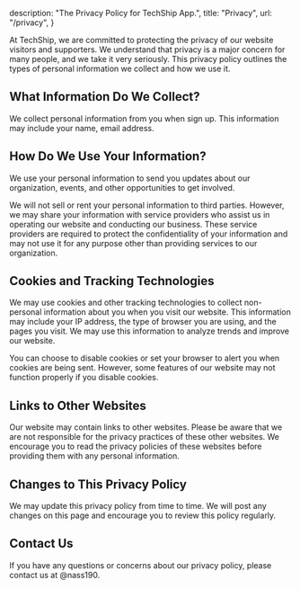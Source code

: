 
  description: "The Privacy Policy for TechShip App.",
  title: "Privacy",
  url: "/privacy",
}

<Heading title={mdxData.title} description={mdxData.description} />

At TechShip, we are committed to protecting the privacy of our website visitors and supporters. We understand that privacy is a major concern for many people, and we take it very seriously. This privacy policy outlines the types of personal information we collect and how we use it.

## What Information Do We Collect?

We collect personal information from you when sign up. This information may include your name, email address.

## How Do We Use Your Information?

We use your personal information to send you updates about our organization, events, and other opportunities to get involved.

We will not sell or rent your personal information to third parties. However, we may share your information with service providers who assist us in operating our website and conducting our business. These service providers are required to protect the confidentiality of your information and may not use it for any purpose other than providing services to our organization.

## Cookies and Tracking Technologies

We may use cookies and other tracking technologies to collect non-personal information about you when you visit our website. This information may include your IP address, the type of browser you are using, and the pages you visit. We may use this information to analyze trends and improve our website.

You can choose to disable cookies or set your browser to alert you when cookies are being sent. However, some features of our website may not function properly if you disable cookies.

## Links to Other Websites

Our website may contain links to other websites. Please be aware that we are not responsible for the privacy practices of these other websites. We encourage you to read the privacy policies of these websites before providing them with any personal information.

## Changes to This Privacy Policy

We may update this privacy policy from time to time. We will post any changes on this page and encourage you to review this policy regularly.

## Contact Us

If you have any questions or concerns about our privacy policy, please contact us at @nass190.
